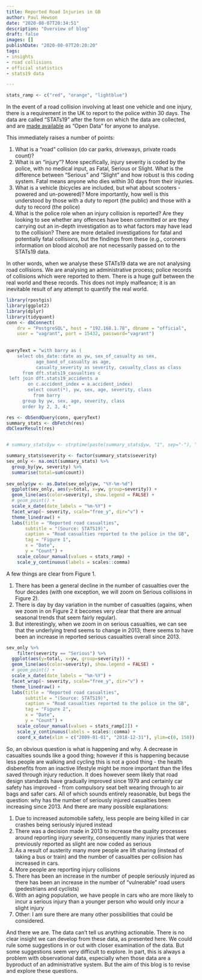 ```yaml
---
title: Reported Road Injuries in GB
author: Paul Hewson
date: "2020-08-07T20:34:51"
description: "Overview of blog"
draft: false
images: []
publishDate: "2020-08-07T20:20:20"
tags:
- insights
- road collisions
- official statistics
- stats19 data

---
```


```r
stats_ramp <- c("red", "orange", "lightblue")
```

In the event of a road collision involving at least one vehicle and one injury, there is a requirement in the UK to report to the police within 30 days. The data are called "STATs19" after the form on which the data are collected, and are [made available](https://data.gov.uk/dataset/cb7ae6f0-4be6-4935-9277-47e5ce24a11f/road-safety-data) as "Open Data" for anyone to analyse.

This immediately raises a number of points:

1. What is a "road" collision (do car parks, driveways, private roads count)?
2. What is an "injury"? More specifically, injury severity is coded by the police, with no medical input, as Fatal, Serious or Slight.   What is the difference between "Serious" and "Slight" and how robust is this coding system. Fatal means anyone who dies within 30 days from their injuries.
3. What is a vehicle (bicycles are included, but what about scooters - powered and un-powered)?  More importantly, how well is this understood by those with a duty to report (the public) and those with a duty to record (the police)
4. What is the police role when an injury collision is reported? Are they looking to see whether any offences have been committed or are they carrying out an in-depth investigation as to what factors may have lead to the collision? There are more detailed investigations for fatal and potentially fatal collisions, but the findings from these (e.g., coroners information on blood alcohol) are not necessarily passed on to the STATs19 data.

In other words, when we analyse these STATs19 data we are not analysing road collisions. We are analysing an administrative process; police records of collisions which were reported to them. There is a huge gulf between the real world and these records. This does not imply malfeance; it is an inevitable result of any attempt to quantify the real world.


```r
library(rpostgis)
library(ggplot2)
library(dplyr)
library(tidyquant)
conn <- dbConnect(
    drv = "PostgreSQL", host = "192.168.1.78", dbname = "official",
    user = "vagrant", port = 15432, password="vagrant")
    
    
queryText = "with barry as (
    select obs_date::date as yw, sex_of_casualty as sex, 
           age_band_of_casualty as age,            
           casualty_severity as severity, casualty_class as class 
      from dft.stats19_casualties c 
 left join dft.stats19_accidents a 
        on c.accident_index = a.accident_index) 
        select count(*), yw, sex, age, severity, class 
          from barry 
      group by yw, sex, age, severity, class 
      order by 2, 3, 4;"

res <- dbSendQuery(conn, queryText)
summary_stats <- dbFetch(res)
dbClearResult(res)


# summary_stats$yw <- strptime(paste(summary_stats$yw, "1", sep="-"), "%Y-%U-%w")

summary_stats$severity <- factor(summary_stats$severity)
sev_only <- na.omit(summary_stats) %>%
  group_by(yw, severity) %>%
  summarise(total=sum(count))
  
sev_only$yw <- as.Date(sev_only$yw, "%Y-%m-%d")  
  ggplot(sev_only, aes(y=total, x=yw, group=severity)) +
  geom_line(aes(color=severity), show.legend = FALSE) + 
  # geom_point() +
  scale_x_date(date_labels = "%m-%Y") +
  facet_wrap(~ severity, scale="free_y", dir="v") +
  theme_linedraw() +
  labs(title = "Reported road casualties",
       subtitle = "(Source: STATS19)",
       caption = "Road casualties reported to the police in the GB",
       tag = "Figure 1",
       x = "Date",
       y = "Count") +
    scale_colour_manual(values = stats_ramp) + 
    scale_y_continuous(labels = scales::comma)
```

A few things are clear from Figure 1. 

1. There has been a general decline in the number of casualties over the four decades (with one exception, we will zoom on Serious collisions in Figure 2).
2. There is day by day variation in the number of casualties (agains, when we zoom in on Figure 2 it becomes very clear that there are annual seasonal trends that seem fairly regular).
3. But interestingly, when we zoom in on serious casualties, we can see that the underlying trend seems to change in 2013; there seems to have been an increase in reported serious casualties overall since 2013.


```r
sev_only %>%
    filter(severity == "Serious") %>%
  ggplot(aes(y=total, x=yw, group=severity)) +
  geom_line(aes(color=severity), show.legend = FALSE) + 
  # geom_point() +
  scale_x_date(date_labels = "%m-%Y") +
  facet_wrap(~ severity, scale="free_y", dir="v") +
  theme_linedraw() +
  labs(title = "Reported road casualties",
       subtitle = "(Source: STATS19)",
       caption = "Road casualties reported to the police in the GB",
       tag = "Figure 2",
       x = "Date",
       y = "Count") +
    scale_colour_manual(values = stats_ramp[2]) + 
    scale_y_continuous(labels = scales::comma) + 
    coord_x_date(xlim = c("2009-01-01", "2018-12-31"), ylim=c(0, 150))
```

So, an obvious question is what is happening and why.   A decrease in casualties sounds like a good thing; however if this is happening because less people are walking and cycling this is not a good thing - the health disbenefits from an inactive lifestyle might be more important than the lifes saved through injury reduction.  It does however seem likely that road design standards have gradually improved since 1979 and certainly car safety has improved - from compulsory seat belt wearing through to air bags and safer cars.  All of which sounds entirely reasonable, but begs the question: why has the number of seriously injured casualties been increasing since 2013. And there are many possible explanations:

1. Due to increased automobile safety, less people are being killed in car crashes being seriously injured instead
2. There was a decision made in 2013 to increase the quality processes around reporting injury severity, consequently many injuries that were previously reported as slight are now coded as serious
3. As a result of austerity many more people are lift sharing (instead of taking a bus or train) and the number of casualties per collision has increased in cars.
4. More people are reporting injury collisions
5. There has been an increase in the number of people seriously injured as there has been an increase in the number of "vulnerable" road users (pedestrians and cyclists)
6. With an aging population, we have people in cars who are more likely to incur a serious injury than a younger person who would only incur a slight injury
7. Other: I am sure there are many other possibilities that could be considered.

And there we are. The data can't tell us anything actionable. There is no clear insight we can develop from these data, as presented here.  We could rule some suggestions in or out with closer examination of the data. But some suggestions seem very difficult to explore. In part, this is always a problem with observational data, especially when those data are a byproduct of an administrative system.  But the aim of this blog is to revise and explore these questions.
